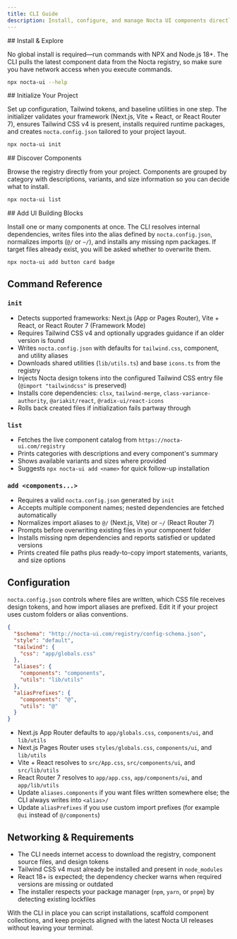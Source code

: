 ```yaml
---
title: CLI Guide
description: Install, configure, and manage Nocta UI components directly from your terminal.
---
```



<Steps>
<Step>
## Install & Explore

No global install is required—run commands with NPX and Node.js 18+. The CLI pulls the latest component data from the Nocta registry, so make sure you have network access when you execute commands.

```bash lineNumbers title="Terminal"
npx nocta-ui --help
```
</Step>

<Step>
## Initialize Your Project

Set up configuration, Tailwind tokens, and baseline utilities in one step. The initializer validates your framework (Next.js, Vite + React, or React Router 7), ensures Tailwind CSS v4 is present, installs required runtime packages, and creates `nocta.config.json` tailored to your project layout.

```bash lineNumbers title="Terminal"
npx nocta-ui init
```
</Step>

<Step>
## Discover Components

Browse the registry directly from your project. Components are grouped by category with descriptions, variants, and size information so you can decide what to install.

```bash lineNumbers title="Terminal"
npx nocta-ui list
```
</Step>

<Step>
## Add UI Building Blocks

Install one or many components at once. The CLI resolves internal dependencies, writes files into the alias defined by `nocta.config.json`, normalizes imports (`@/` or `~/`), and installs any missing npm packages. If target files already exist, you will be asked whether to overwrite them.

```bash lineNumbers title="Terminal"
npx nocta-ui add button card badge
```
</Step>
</Steps>

## Command Reference

### `init`
- Detects supported frameworks: Next.js (App or Pages Router), Vite + React, or React Router 7 (Framework Mode)
- Requires Tailwind CSS v4 and optionally upgrades guidance if an older version is found
- Writes `nocta.config.json` with defaults for `tailwind.css`, component, and utility aliases
- Downloads shared utilities (`lib/utils.ts`) and base `icons.ts` from the registry
- Injects Nocta design tokens into the configured Tailwind CSS entry file (`@import "tailwindcss"` is preserved)
- Installs core dependencies: `clsx`, `tailwind-merge`, `class-variance-authority`, `@ariakit/react`, `@radix-ui/react-icons`
- Rolls back created files if initialization fails partway through

### `list`
- Fetches the live component catalog from `https://nocta-ui.com/registry`
- Prints categories with descriptions and every component's summary
- Shows available variants and sizes where provided
- Suggests `npx nocta-ui add <name>` for quick follow-up installation

### `add <components...>`
- Requires a valid `nocta.config.json` generated by `init`
- Accepts multiple component names; nested dependencies are fetched automatically
- Normalizes import aliases to `@/` (Next.js, Vite) or `~/` (React Router 7)
- Prompts before overwriting existing files in your component folder
- Installs missing npm dependencies and reports satisfied or updated versions
- Prints created file paths plus ready-to-copy import statements, variants, and size options

## Configuration

`nocta.config.json` controls where files are written, which CSS file receives design tokens, and how import aliases are prefixed. Edit it if your project uses custom folders or alias conventions.

```json lineNumbers title="nocta.config.json"
{
  "$schema": "http://nocta-ui.com/registry/config-schema.json",
  "style": "default",
  "tailwind": {
    "css": "app/globals.css"
  },
  "aliases": {
    "components": "components",
    "utils": "lib/utils"
  },
  "aliasPrefixes": {
    "components": "@",
    "utils": "@"
  }
}
```

- Next.js App Router defaults to `app/globals.css`, `components/ui`, and `lib/utils`
- Next.js Pages Router uses `styles/globals.css`, `components/ui`, and `lib/utils`
- Vite + React resolves to `src/App.css`, `src/components/ui`, and `src/lib/utils`
- React Router 7 resolves to `app/app.css`, `app/components/ui`, and `app/lib/utils`
- Update `aliases.components` if you want files written somewhere else; the CLI always writes into `<alias>/`
- Update `aliasPrefixes` if you use custom import prefixes (for example `@ui` instead of `@/components`)

## Networking & Requirements

- The CLI needs internet access to download the registry, component source files, and design tokens
- Tailwind CSS v4 must already be installed and present in `node_modules`
- React 18+ is expected; the dependency checker warns when required versions are missing or outdated
- The installer respects your package manager (`npm`, `yarn`, or `pnpm`) by detecting existing lockfiles

With the CLI in place you can script installations, scaffold component collections, and keep projects aligned with the latest Nocta UI releases without leaving your terminal.
